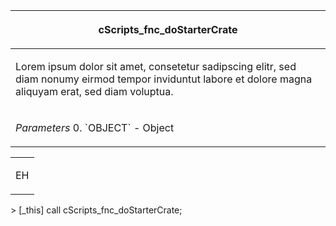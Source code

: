 {|
! cScripts_fnc_doStarterCrate
|-
|Lorem ipsum dolor sit amet, consetetur sadipscing elitr, sed diam nonumy eirmod tempor inviduntut labore et dolore magna aliquyam erat, sed diam voluptua.
|-
|''Parameters''
0. `OBJECT` - Object
|''Returns''
* BOOLEAN
|}

{|
|+ 
|-
| EH
|}
> [_this] call cScripts_fnc_doStarterCrate;